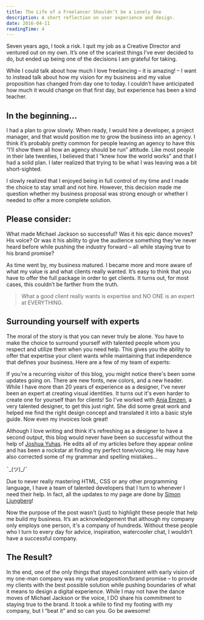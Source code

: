 ```yaml
---
title: The Life of a Freelancer Shouldn’t be a Lonely One
description: A short reflection on user experience and design.
date: 2016-04-11
readingTime: 4
---
```


Seven years ago, I took a risk. I quit my job as a Creative Director and ventured out on my own. It’s one of the scariest things I’ve ever decided to do, but ended up being one of the decisions I am grateful for taking.

While I could talk about how much I love freelancing &#8211; it is amazing! &#8211; I want to instead talk about how my vision for my business and my value proposition has changed from day one to today. I couldn’t have anticipated how much it would change on that first day, but experience has been a kind teacher.

## In the beginning…

I had a plan to grow slowly. When ready, I would hire a developer, a project manager, and that would position me to grow the business into an agency. I think it’s probably pretty common for people leaving an agency to have this “I’ll show them all how an agency should be run” attitude. Like most people in their late twenties, I believed that I “knew how the world works” and that I had a solid plan. I later realized that trying to be what I was leaving was a bit short-sighted.

I slowly realized that I enjoyed being in full control of my time and I made the choice to stay small and not hire. However, this decision made me question whether my business proposal was strong enough or whether I needed to offer a more complete solution.

## Please consider:

What made Michael Jackson so successful? Was it his epic dance moves? His voice? Or was it his ability to give the audience something they’ve never heard before while pushing the industry forward &#8211; all while staying true to his brand promise?

As time went by, my business matured. I became more and more aware of what my value is and what clients really wanted. It’s easy to think that you have to offer the full package in order to get clients. It turns out, for most cases, this couldn’t be farther from the truth.

> What a good client really wants is expertise and NO ONE is an expert at EVERYTHING.

## Surrounding yourself with experts

The moral of the story is that you can never truly be alone. You have to make the choice to surround yourself with talented people whom you respect and utilize them when you need help. This gives you the ability to offer that expertise your client wants while maintaining that independence that defines your business. Here are a few of my team of experts:

If you're a recurring visitor of this blog, you might notice there's been some updates going on. There are new fonts, new colors, and a new header. While I have more than 20 years of experience as a designer, I've never been an expert at creating visual identities. It turns out it's even harder to create one for yourself than for clients! So I've worked with <a href="http://anjaemzen.com" target="_blank">Anja Emzen</a>, a very talented designer, to get this just right. She did some great work and helped me find the right design concept and translated it into a basic style guide. Now even my invoices look great!

Although I love writing and think it's refreshing as a designer to have a second output, this blog would never have been so successful without the help of <a href="https://twitter.com/joshua_yuhas" target="_blank">Joshua Yuhas</a>. He edits all of my articles before they appear online and has been a rockstar at finding my perfect tone/voicing. He may have also corrected some of my grammar and spelling mistakes&#8230;

¯\_(ツ)_/¯

Due to never really mastering HTML, CSS or any other programming language, I have a team of talented developers that I turn to whenever I need their help. In fact, all the updates to my page are done by <a href="https://twitter.com/simmelj" target="_blank">Simon Ljungberg</a>!

Now the purpose of the post wasn't (just) to highlight these people that help me build my business. It’s an acknowledgement that although my company only employs one person, it's a company of hundreds. Without these people who I turn to every day for advice, inspiration, watercooler chat, I wouldn’t have a successful company.

## The Result?

In the end, one of the only things that stayed consistent with early vision of my one-man company was my value proposition/brand promise &#8211; to provide my clients with the best possible solution while pushing boundaries of what it means to design a digital experience. While I may not have the dance moves of Michael Jackson or the voice, I DO share his commitment to staying true to the brand. It took a while to find my footing with my company, but I “beat it” and so can you. Go be awesome!